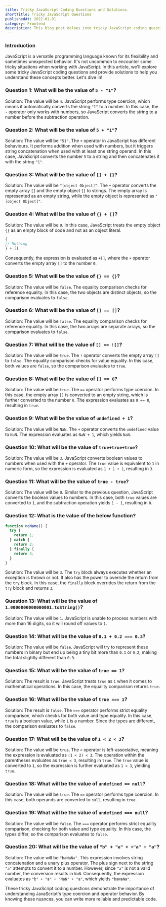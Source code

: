```yaml
---
title: Tricky JavaScript Coding Questions and Solutions.
shortTitle: Tricky JavaScript Questions
publishedAt: 2022-01-01
category: Frontend
description: This blog post delves into tricky JavaScript coding questions, covering type coercion, operator behavior, exception handling, precision limits, and strict equality comparisons. The solutions highlight key insights into how JavaScript handles these situations. By understanding these nuances, developers can write more reliable code and conduct thorough testing..
---
```


### Introduction

JavaScript is a versatile programming language known for its flexibility and sometimes unexpected behavior. It's not uncommon to encounter some tricky situations when working with JavaScript. In this article, we'll explore some tricky JavaScript coding questions and provide solutions to help you understand these concepts better. Let's dive in!

### Question 1: What will be the value of `5 - "1"`?

Solution: The value will be `4`. JavaScript performs type coercion, which means it automatically converts the string `"1"` to a number. In this case, the `-` operator only works with numbers, so JavaScript converts the string to a number before the subtraction operation.

### Question 2: What will be the value of `5 + "1"`?

Solution: The value will be `"51"`. The `+` operator in JavaScript has different behaviours. It performs addition when used with numbers, but it triggers string concatenation when used with at least one string operand. In this case, JavaScript converts the number `5` to a string and then concatenates it with the string `"1"`.

### Question 3: What will be the value of `[] + {}`?

Solution: The value will be `"[object Object]"`. The `+` operator converts the empty array `[]` and the empty object `{}` to strings. The empty array is represented as an empty string, while the empty object is represented as `"[object Object]"`.

### Question 4: What will be the value of `{} + []`?

Solution: The value will be `0`. In this case, JavaScript treats the empty object `{}` as an empty block of code and not as an object literal.

``` js
{
// Nothing
} + []
```

Consequently, the expression is evaluated as `+[]`, where the `+` operator converts the empty array `[]` to the number `0`.

### Question 5: What will be the value of `{} == {}`?

Solution: The value will be `false`. The equality comparison checks for reference equality. In this case, the two objects are distinct objects, so the comparison evaluates to `false`.

### Question 6: What will be the value of `[] == []`?

Solution: The value will be `false`. The equality comparison checks for reference equality. In this case, the two arrays are separate arrays, so the comparison evaluates to `false`.

### Question 7: What will be the value of `[] == ![]`?

Solution: The value will be `true`. The `!` operator converts the empty array `[]` to `false`. The equality comparison checks for value equality. In this case, both values are `false`, so the comparison evaluates to `true`.

### Question 8: What will be the value of `[] == 0`?

Solution: The value will be `true`. The `==` operator performs type coercion. In this case, the empty array `[]` is converted to an empty string, which is further converted to the number `0`. The expression evaluates as `0 == 0`, resulting in `true`.

### Question 9: What will be the value of `undefined + 1`?

Solution: The value will be `NaN`. The `+` operator converts the `undefined` value to `NaN`. The expression evaluates as `NaN + 1`, which yields `NaN`.

### Question 10: What will be the value of `true+true+true`?

Solution: The value will be `3`. JavaScript converts boolean values to numbers when used with the `+` operator. The `true` value is equivalent to `1` in numeric form, so the expression is evaluated as `1 + 1 + 1`, resulting in `3`.

### Question 11: What will be the value of `true - true`?

Solution: The value will be `0`. Similar to the previous question, JavaScript converts the boolean values to numbers. In this case, both `true` values are converted to `1`, and the subtraction operation yields `1 - 1`, resulting in `0`.

### Question 12: What is the value of the below function?

``` js
function noName() {
  try {
    return 1;
  } catch {
    return 2;
  } finally {
    return 3;
  }
}
```

Solution: The value will be `3`. The `try` block always executes whether an exception is thrown or not. It also has the power to override the return from the `try` block. In this case, the `finally` block overrides the return from the `try` block and returns `3`.

### Question 13: What will be the value of `1.0000000000000001.toString()`?

Solution: The value will be `1`. JavaScript is unable to process numbers with more than 16 digits, so it will round off values to `1`.

### Question 14: What will be the value of `0.1 + 0.2 === 0.3`?

Solution: The value will be `false`. JavaScript will try to represent these numbers in binary but end up being a tiny bit more than `0.1` or `0.2`, making the total slightly different than `0.3`.

### Question 15: What will be the value of `true == 1`?

Solution: The result is `true`. JavaScript treats `true` as `1` when it comes to mathematical operations. In this case, the equality comparison returns `true`.

### Question 16: What will be the value of `true === 1`?

Solution: The result is `false`. The `===` operator performs strict equality comparison, which checks for both value and type equality. In this case, `true` is a boolean value, while `1` is a number. Since the types are different, the comparison evaluates to `false`.

### Question 17: What will be the value of `1 < 2 < 3`?

Solution: The value will be `true`. The `<` operator is left-associative, meaning the expression is evaluated as `(1 < 2) < 3`. The operation within the parentheses evaluates as `true < 3`, resulting in `true`. The `true` value is converted to `1`, so the expression is further evaluated as `1 < 3`, yielding `true`.

### Question 18: What will be the value of `undefined == null`?

Solution: The value will be `true`. The `==` operator performs type coercion. In this case, both operands are converted to `null`, resulting in `true`.

### Question 19: What will be the value of `undefined === null`?

Solution: The value will be `false`. The `===` operator performs strict equality comparison, checking for both value and type equality. In this case, the types differ, so the comparison evaluates to `false`.

### Question 20: What will be the value of `"b" + "a" + +"a" + "a"`?

Solution: The value will be `"baNaNa"`. This expression involves string concatenation and a unary plus operator. The plus sign next to the string `"a"` attempts to convert it to a number. However, since `"a"` is not a valid number, the conversion results in `NaN`. Consequently, the expression evaluates as `"b" + "a" + "NaN" + "a"`, which yields `"baNaNa"`.

These tricky JavaScript coding questions demonstrate the importance of understanding JavaScript's type coercion and operator behavior. By knowing these nuances, you can write more reliable and predictable code.